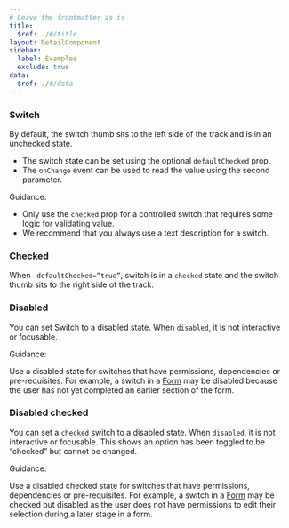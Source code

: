 ```yaml
---
# Leave the frontmatter as is
title:
  $ref: ./#/title
layout: DetailComponent
sidebar:
  label: Examples
  exclude: true
data:
  $ref: ./#/data
---
```


<LivePreviewControls>
<LivePreview componentName="switch" exampleName="Default">

### Switch

By default, the switch thumb sits to the left side of the track and is in an unchecked state.

- The switch state can be set using the optional `defaultChecked` prop.
- The `onChange` event can be used to read the value using the second parameter.

Guidance:

- Only use the `checked` prop for a controlled switch that requires some logic for validating value.
- We recommend that you always use a text description for a switch.

</LivePreview>

<LivePreview componentName="switch" exampleName="DefaultChecked" displayName="Checked" >

### Checked

When ` defaultChecked=”true”`, switch is in a `checked` state and the switch thumb sits to the right side of the track.

</LivePreview>

<LivePreview componentName="switch" exampleName="Disabled" >

### Disabled

You can set Switch to a disabled state. When `disabled`, it is not interactive or focusable.

Guidance:

Use a disabled state for switches that have permissions, dependencies or pre-requisites. For example, a switch in a [Form](/salt/patterns/forms) may be disabled because the user has not yet completed an earlier section of the form.

</LivePreview>

<LivePreview componentName="switch" exampleName="DisabledChecked" >

### Disabled checked

You can set a `checked` switch to a disabled state. When `disabled`, it is not interactive or focusable. This shows an option has been toggled to be “checked” but cannot be changed.

Guidance:

Use a disabled checked state for switches that have permissions, dependencies or pre-requisites. For example, a switch in a [Form](/salt/patterns/forms) may be checked but disabled as the user does not have permissions to edit their selection during a later stage in a form.

</LivePreview>
</LivePreviewControls>
